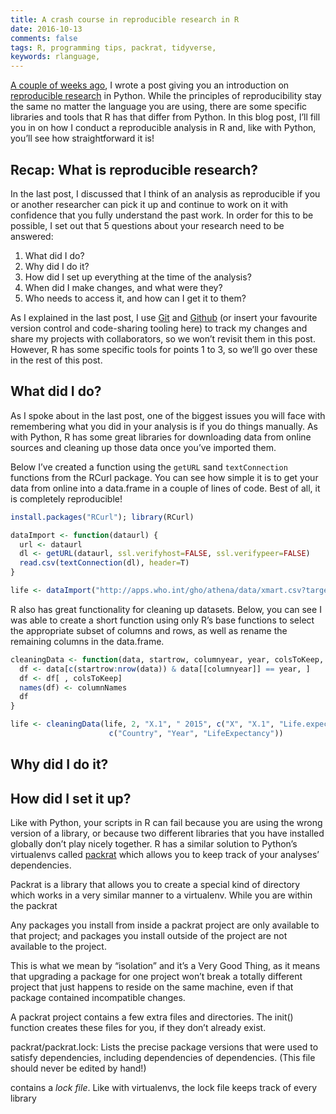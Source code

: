 ```yaml
---
title: A crash course in reproducible research in R
date: 2016-10-13
comments: false
tags: R, programming tips, packrat, tidyverse, 
keywords: rlanguage, 
---
```


[A couple of weeks ago]({filename}2016-10-04-reproducible-research-in-python.md), I wrote a post giving you an introduction on [reproducible research](https://en.wikipedia.org/wiki/Reproducibility#Reproducible_research) in Python. While the principles of reproducibility stay the same no matter the language you are using, there are some specific libraries and tools that R has that differ from Python. In this blog post, I'll fill you in on how I conduct a reproducible analysis in R and, like with Python, you'll see how straightforward it is!

## Recap: What is reproducible research?

In the last post, I discussed that I think of an analysis as reproducible if you or another researcher can pick it up and continue to work on it with confidence that you fully understand the past work. In order for this to be possible, I set out that 5 questions about your research need to be answered:  

1. What did I do?  
2. Why did I do it?  
3. How did I set up everything at the time of the analysis?  
4. When did I make changes, and what were they?  
5. Who needs to access it, and how can I get it to them?  

As I explained in the last post, I use [Git](https://git-scm.com/) and [Github](https://github.com/) (or insert your favourite version control and code-sharing tooling here) to track my changes and share my projects with collaborators, so we won't revisit them in this post. However, R has some specific tools for points 1 to 3, so we'll go over these in the rest of this post.

## What did I do?

As I spoke about in the last post, one of the biggest issues you will face with remembering what you did in your analysis is if you do things manually. As with Python, R has some great libraries for downloading data from online sources and cleaning up those data once you've imported them.

Below I've created a function using the `getURL` sand `textConnection` functions from the RCurl package. You can see how simple it is to get your data from online into a data.frame in a couple of lines of code. Best of all, it is completely reproducible!

```r
install.packages("RCurl"); library(RCurl)

dataImport <- function(dataurl) {
  url <- dataurl
  dl <- getURL(dataurl, ssl.verifyhost=FALSE, ssl.verifypeer=FALSE)
  read.csv(textConnection(dl), header=T)
}

life <- dataImport("http://apps.who.int/gho/athena/data/xmart.csv?target=GHO/WHOSIS_000001,WHOSIS_000015&profile=crosstable&filter=COUNTRY:*&x-sideaxis=COUNTRY;YEAR&x-topaxis=GHO;SEX")
```

R also has great functionality for cleaning up datasets. Below, you can see I was able to create a short function using only R's base functions to select the appropriate subset of columns and rows, as well as rename the remaining columns in the data.frame.

```r
cleaningData <- function(data, startrow, columnyear, year, colsToKeep, columnNames) {
  df <- data[c(startrow:nrow(data)) & data[[columnyear]] == year, ]
  df <- df[ , colsToKeep]
  names(df) <- columnNames
  df
}

life <- cleaningData(life, 2, "X.1", " 2015", c("X", "X.1", "Life.expectancy.at.birth..years."),
                      c("Country", "Year", "LifeExpectancy"))
```

## Why did I do it?

## How did I set it up?

Like with Python, your scripts in R can fail because you are using the wrong version of a library, or because two different libraries that you have installed globally don't play nicely together. R has a similar solution to Python's virtualenvs called [packrat](https://rstudio.github.io/packrat/) which allows you to keep track of your analyses' dependencies.

Packrat is a library that allows you to create a special kind of directory which works in a very similar manner to a virtualenv. While you are within the packrat 


Any packages you install from inside a packrat project are only available to that project; and packages you install outside of the project are not available to the project.

This is what we mean by “isolation” and it’s a Very Good Thing, as it means that upgrading a package for one project won’t break a totally different project that just happens to reside on the same machine, even if that package contained incompatible changes.

A packrat project contains a few extra files and directories. The init() function creates these files for you, if they don’t already exist.

packrat/packrat.lock: Lists the precise package versions that were used to satisfy dependencies, including dependencies of dependencies. (This file should never be edited by hand!)


contains a *lock file*. Like with virtualenvs, the lock file keeps track of every library 




